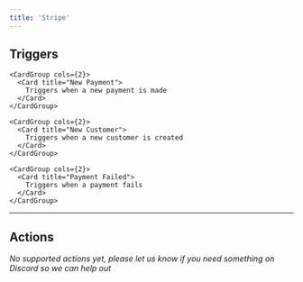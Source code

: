 ```yaml
---
title: 'Stripe'
---
```


## Triggers


    <CardGroup cols={2}>
      <Card title="New Payment">
        Triggers when a new payment is made
      </Card>
    </CardGroup>
    
    <CardGroup cols={2}>
      <Card title="New Customer">
        Triggers when a new customer is created
      </Card>
    </CardGroup>
    
    <CardGroup cols={2}>
      <Card title="Payment Failed">
        Triggers when a payment fails
      </Card>
    </CardGroup>
    

---

## Actions

*No supported actions yet, please let us know if you need something on Discord so we can help out* 

